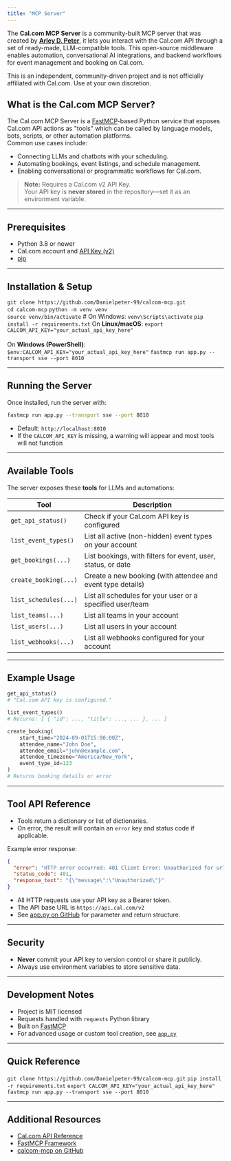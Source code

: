 ```yaml
---
title: "MCP Server"
---
```


The **Cal.com MCP Server** is a community-built MCP server that was created by **[Arley D. Peter](https://www.linkedin.com/in/arley-peter/)**, it lets you interact with the Cal.com API through a set of ready-made, LLM-compatible tools. This open-source middleware enables automation, conversational AI integrations, and backend workflows for event management and booking on Cal.com.

<Note>
This is an independent, community-driven project and is not officially affiliated with Cal.com. Use at your own discretion.
</Note>

## What is the Cal.com MCP Server?

The Cal.com MCP Server is a [FastMCP](https://github.com/jlowin/fastmcp)-based Python service that exposes Cal.com API actions as "tools" which can be called by language models, bots, scripts, or other automation platforms.  
Common use cases include:
- Connecting LLMs and chatbots with your scheduling.
- Automating bookings, event listings, and schedule management.
- Enabling conversational or programmatic workflows for Cal.com.

> **Note:** Requires a Cal.com v2 API Key.  
> Your API key is **never stored** in the repository—set it as an environment variable.

---

## Prerequisites

- Python 3.8 or newer
- Cal.com account and [API Key (v2)](https://cal.com/docs/api-reference/v2/introduction)
- [pip](https://pip.pypa.io/en/stable/)

---

## Installation & Setup

<Steps>
  <Step title="Clone the repository">
    <code>git clone https://github.com/Danielpeter-99/calcom-mcp.git</code>
    <br/>
    <code>cd calcom-mcp</code>
  </Step>
  <Step title="Set up a virtual environment (recommended)">
    <code>python -m venv venv</code>
    <br/>
    <code>source venv/bin/activate</code> <span style={{ color: "#888" }}># On Windows: <code>venv\Scripts\activate</code></span>
  </Step>
  <Step title="Install dependencies">
    <code>pip install -r requirements.txt</code>
  </Step>
  <Step title="Set your Cal.com API key as an environment variable">
    On <b>Linux/macOS</b>:  
    <code>export CALCOM_API_KEY="your_actual_api_key_here"</code>
    <br/><br/>
    On <b>Windows (PowerShell)</b>:  
    <code>$env:CALCOM_API_KEY="your_actual_api_key_here"</code>
  </Step>
  <Step title="Run the FastMCP server">
    <code>fastmcp run app.py --transport sse --port 8010</code>
  </Step>
</Steps>

---

## Running the Server

Once installed, run the server with:

```bash
fastmcp run app.py --transport sse --port 8010
````

* Default: `http://localhost:8010`
* If the `CALCOM_API_KEY` is missing, a warning will appear and most tools will not function

---

## Available Tools

The server exposes these **tools** for LLMs and automations:

| Tool                  | Description                                                  |
| --------------------- | ------------------------------------------------------------ |
| `get_api_status()`    | Check if your Cal.com API key is configured                  |
| `list_event_types()`  | List all active (non-hidden) event types on your account     |
| `get_bookings(...)`   | List bookings, with filters for event, user, status, or date |
| `create_booking(...)` | Create a new booking (with attendee and event type details)  |
| `list_schedules(...)` | List all schedules for your user or a specified user/team    |
| `list_teams(...)`     | List all teams in your account                               |
| `list_users(...)`     | List all users in your account                               |
| `list_webhooks(...)`  | List all webhooks configured for your account                |

---

## Example Usage

```python
get_api_status()
# "Cal.com API key is configured."
```

```python
list_event_types()
# Returns: [ { "id": ..., "title": ..., ... }, ... ]
```

```python
create_booking(
    start_time="2024-09-01T15:00:00Z",
    attendee_name="John Doe",
    attendee_email="john@example.com",
    attendee_timezone="America/New_York",
    event_type_id=123
)
# Returns booking details or error
```

---

## Tool API Reference

* Tools return a dictionary or list of dictionaries.
* On error, the result will contain an `error` key and status code if applicable.

Example error response:

```json
{
  "error": "HTTP error occurred: 401 Client Error: Unauthorized for url: ...",
  "status_code": 401,
  "response_text": "{\"message\":\"Unauthorized\"}"
}
```

* All HTTP requests use your API key as a Bearer token.
* The API base URL is `https://api.cal.com/v2`
* See [app.py on GitHub](https://github.com/Danielpeter-99/calcom-mcp/blob/main/app.py) for parameter and return structure.

---

## Security

* **Never** commit your API key to version control or share it publicly.
* Always use environment variables to store sensitive data.

---

## Development Notes

* Project is MIT licensed
* Requests handled with `requests` Python library
* Built on [FastMCP](https://github.com/jlowin/fastmcp)
* For advanced usage or custom tool creation, see [`app.py`](https://github.com/Danielpeter-99/calcom-mcp/blob/main/app.py)

---

## Quick Reference

<Steps>
  <Step title="Clone the repository">
    <code>git clone https://github.com/Danielpeter-99/calcom-mcp.git</code>
  </Step>
  <Step title="Install dependencies">
    <code>pip install -r requirements.txt</code>
  </Step>
  <Step title="Set API key">
    <code>export CALCOM_API_KEY="your_actual_api_key_here"</code>
  </Step>
  <Step title="Run the server">
    <code>fastmcp run app.py --transport sse --port 8010</code>
  </Step>
</Steps>

---

## Additional Resources

* [Cal.com API Reference](https://cal.com/docs/api-reference/v2/introduction)
* [FastMCP Framework](https://github.com/jlowin/fastmcp)
* [calcom-mcp on GitHub](https://github.com/Danielpeter-99/calcom-mcp)
